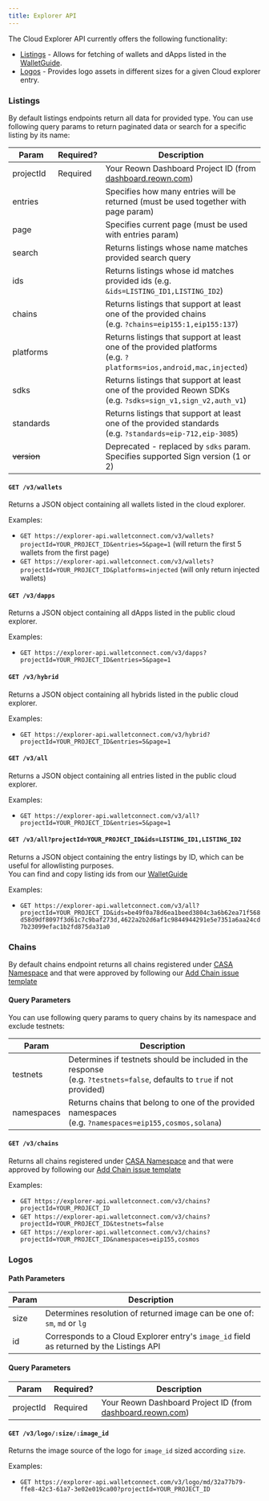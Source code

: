 ```yaml
---
title: Explorer API
---
```


The Cloud Explorer API currently offers the following functionality:

- [Listings](#listings) - Allows for fetching of wallets and dApps listed in the [WalletGuide](https://walletguide.walletconnect.network/).
- [Logos](#logos) - Provides logo assets in different sizes for a given Cloud explorer entry.

### Listings

By default listings endpoints return all data for provided type. You can use following query params to return paginated data or search for a specific listing by its name:

| Param       | Required? | Description                                                                                                              |
| ----------- | --------- | ------------------------------------------------------------------------------------------------------------------------ |
| projectId   | Required  | Your Reown Dashboard Project ID (from [dashboard.reown.com](https://dashboard.reown.com/))                   |
| entries     |           | Specifies how many entries will be returned (must be used together with page param)                                      |
| page        |           | Specifies current page (must be used with entries param)                                                                 |
| search      |           | Returns listings whose name matches provided search query                                                                |
| ids         |           | Returns listings whose id matches provided ids (e.g. `&ids=LISTING_ID1,LISTING_ID2`)                                     |
| chains      |           | Returns listings that support at least one of the provided chains<br/>(e.g. `?chains=eip155:1,eip155:137`)               |
| platforms   |           | Returns listings that support at least one of the provided platforms<br/>(e.g. `?platforms=ios,android,mac,injected`)    |
| sdks        |           | Returns listings that support at least one of the provided Reown SDKs<br/>(e.g. `?sdks=sign_v1,sign_v2,auth_v1`) |
| standards   |           | Returns listings that support at least one of the provided standards<br/>(e.g. `?standards=eip-712,eip-3085`)            |
| ~~version~~ |           | Deprecated - replaced by `sdks` param. Specifies supported Sign version (1 or 2)                                         |

#### `GET /v3/wallets`

Returns a JSON object containing all wallets listed in the cloud explorer.

Examples:

- `GET https://explorer-api.walletconnect.com/v3/wallets?projectId=YOUR_PROJECT_ID&entries=5&page=1` (will return the first 5 wallets from the first page)
- `GET https://explorer-api.walletconnect.com/v3/wallets?projectId=YOUR_PROJECT_ID&platforms=injected` (will only return injected wallets)

#### `GET /v3/dapps`

Returns a JSON object containing all dApps listed in the public cloud explorer.

Examples:

- `GET https://explorer-api.walletconnect.com/v3/dapps?projectId=YOUR_PROJECT_ID&entries=5&page=1`

#### `GET /v3/hybrid`

Returns a JSON object containing all hybrids listed in the public cloud explorer.

Examples:

- `GET https://explorer-api.walletconnect.com/v3/hybrid?projectId=YOUR_PROJECT_ID&entries=5&page=1`

#### `GET /v3/all`

Returns a JSON object containing all entries listed in the public cloud explorer.

Examples:

- `GET https://explorer-api.walletconnect.com/v3/all?projectId=YOUR_PROJECT_ID&entries=5&page=1`

#### `GET /v3/all?projectId=YOUR_PROJECT_ID&ids=LISTING_ID1,LISTING_ID2`

Returns a JSON object containing the entry listings by ID, which can be useful for allowlisting purposes. <br/>
You can find and copy listing ids from our [WalletGuide](https://walletguide.walletconnect.network/)

Examples:

- `GET https://explorer-api.walletconnect.com/v3/all?projectId=YOUR_PROJECT_ID&ids=be49f0a78d6ea1beed3804c3a6b62ea71f568d58d9df8097f3d61c7c9baf273d,4622a2b2d6af1c9844944291e5e7351a6aa24cd7b23099efac1b2fd875da31a0`

### Chains

By default chains endpoint returns all chains registered under [CASA Namespace](https://github.com/ChainAgnostic/CASA) and that were approved by following our [Add Chain issue template](https://github.com/WalletConnect/walletconnect-monorepo/issues/new?assignees=&labels=type%3A+new+chain+request&template=new_chain_to_explorer.md&title=)

#### Query Parameters

You can use following query params to query chains by its namespace and exclude testnets:

| Param      | Description                                                                                                                  |
| ---------- | ---------------------------------------------------------------------------------------------------------------------------- |
| testnets   | Determines if testnets should be included in the response <br/> (e.g. `?testnets=false`, defaults to `true` if not provided) |
| namespaces | Returns chains that belong to one of the provided namespaces<br/>(e.g. `?namespaces=eip155,cosmos,solana`)                   |

#### `GET /v3/chains`

Returns all chains registered under [CASA Namespace](https://github.com/ChainAgnostic/CASA) and that were approved by following our [Add Chain issue template](https://github.com/WalletConnect/walletconnect-monorepo/issues/new?assignees=&labels=type%3A+new+chain+request&template=new_chain_to_explorer.md&title=)

Examples:

- `GET https://explorer-api.walletconnect.com/v3/chains?projectId=YOUR_PROJECT_ID`
- `GET https://explorer-api.walletconnect.com/v3/chains?projectId=YOUR_PROJECT_ID&testnets=false`
- `GET https://explorer-api.walletconnect.com/v3/chains?projectId=YOUR_PROJECT_ID&namespaces=eip155,cosmos`

### Logos

#### Path Parameters

| Param | Description                                                                              |
| ----- | ---------------------------------------------------------------------------------------- |
| size  | Determines resolution of returned image can be one of: `sm`, `md` or `lg`                |
| id    | Corresponds to a Cloud Explorer entry's `image_id` field as returned by the Listings API |

#### Query Parameters

| Param     | Required? | Description                                                                                            |
| --------- | --------- | ------------------------------------------------------------------------------------------------------ |
| projectId | Required  | Your Reown Dashboard Project ID (from [dashboard.reown.com](https://dashboard.reown.com/)) |

#### `GET /v3/logo/:size/:image_id`

Returns the image source of the logo for `image_id` sized according `size`.

Examples:

- `GET https://explorer-api.walletconnect.com/v3/logo/md/32a77b79-ffe8-42c3-61a7-3e02e019ca00?projectId=YOUR_PROJECT_ID`

